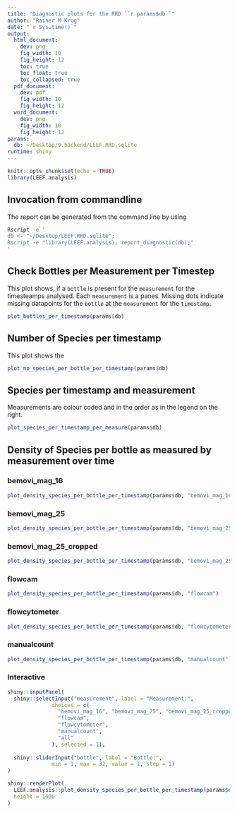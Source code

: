 ```yaml
---
title: "Diagnostic plots for the RRD ``r params$db``"
author: "Rainer M Krug"
date: "`r Sys.time()`"
output:
  html_document:
    dev: png
    fig_width: 10
    fig_height: 12
    toc: true
    toc_float: true
    toc_collapsed: true
  pdf_document:
    dev: pdf
    fig_width: 10
    fig_height: 12
  word_document: 
    dev: png
    fig_width: 10
    fig_height: 12
params:
  db: ~/Desktop/9.backend/LEEF.RRD.sqlite
runtime: shiny
---
```


```r
knitr::opts_chunk$set(echo = TRUE)
library(LEEF.analysis)
```
## Invocation from commandline
The report can be generated from the command line by using

```bash
Rscript -e '
db <- "~/Desktop/LEEF.RRD.sqlite";
Rscript -e "library(LEEF.analysis); report_diagnostic(db);"
'
```

\pagebreak

## Check Bottles per Measurement per Timestep

This plot shows, if a `bottle` is present for the `measurement` for the timesteamps analysed. Each `measurement` is a panes. Missing dots indicate missing datapoints for the `bottle` at the `measurement` for the `timestamp`.

```r
plot_bottles_per_timestamp(params$db)
```

\pagebreak

## Number of Species per timestamp

This plot shows the 
```r
plot_no_species_per_bottle_per_timestamp(params$db)
```

\pagebreak

## Species per timestamp and measurement
Measurements are colour coded and in the order as in the legend on the right.

```r
plot_species_per_timestamp_per_measure(params$db)
```

## Density of Species per bottle as measured by measurement over time

### bemovi_mag_16
```r
plot_density_species_per_bottle_per_timestamp(params$db, "bemovi_mag_16")
```


### bemovi_mag_25
```r
plot_density_species_per_bottle_per_timestamp(params$db, "bemovi_mag_25")
```

### bemovi_mag_25_cropped
```r
plot_density_species_per_bottle_per_timestamp(params$db, "bemovi_mag_25_cropped")
```

### flowcam
```r
plot_density_species_per_bottle_per_timestamp(params$db, "flowcam")
```

### flowcytometer
```r
plot_density_species_per_bottle_per_timestamp(params$db, "flowcytometer")
```

### manualcount
```r
plot_density_species_per_bottle_per_timestamp(params$db, "manualcount")
```


### Interactive
```r
shiny::inputPanel(
  shiny::selectInput("measurement", label = "Measurement:",
              choices = c(
                "bemovi_mag_16", "bemovi_mag_25", "bemovi_mag_25_cropped", 
                "flowcam", 
                "flowcytometer", 
                "manualcount",
                "all"
              ), selected = 1),
  
  shiny::sliderInput("bottle", label = "Bottle:",
              min = 1, max = 32, value = 1, step = 1)
)

shiny::renderPlot(
  LEEF.analysis::plot_density_species_per_bottle_per_timestamp(params$db, input$measurement),
  height = 1600
)
```

